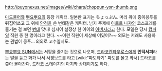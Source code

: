 http://puyonexus.net/images/wiki/chars/choppun-yon-thumb.png

[[마도물어]]와 [[뿌요뿌요]]의 등장 캐릭터. 일본판 표기는 ちょっぷん. 머리 위에 종이봉투를 뒤집어쓰고 그 위에 [[안경]]을 쓴 변태같은 캐릭터. 남자 주제에 [[아르르 나쟈]]의 코스프레를 즐기는 걸 보면 [[변태]] 맞다! 심지어 설정상 한 아이의 [[아버지]]라고 한다. 모델은 당시 [[컴파일]] 직원 중 한 명이라고 한다. ~~이런 직원이 세상에 어딨어?~~ 외모는 저래도 사용하는 권법이 쿵푸... 의외로 고수일지도.

[[뿌요뿌요 SUN]]에서는 서핑을 즐기는 것으로 나오며, [[드라코켄타우로스]]에게 '''언덕서퍼'''라는 말을 듣고 화가 나서 서핑보드를 타고 [wiki:"파도타기" 파도를 몰고 와서] 드라코를 쫒아 몰아간다. 드라코 스테이지의 마지막 상대이기도 하다.
